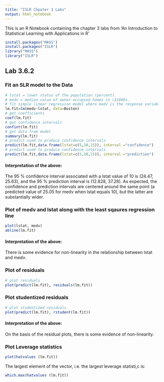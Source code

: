 ```yaml
---
title: "ISLR Chpater 3 Labs"
output: html_notebook
---
```

This is an R Notebook containing the chapter 3 labs from 'An Introduction to Statistical Learning with Applications in R'

```r
install.packages("MASS")
install.packages("ISLR")
library("MASS")
library("ISLR")
```

## Lab 3.6.2
### Fit an SLR model to the Data

```r
# lstat = lower status of the population (percent).
# medv = median value of owner-occupied homes in \$1000s.
# fit simple linear regression model where medv is the response variable and lstat is the predictor varaible
lm.fit=lm(medv~lstat, data=Boston)
# get coefficients
coef(lm.fit)
# get confidence intervals
confint(lm.fit)
# get data from model
summary(lm.fit)
# predict used to produce confidence intervals
predict(lm.fit,data.frame(lstat=c(5,10,15)), interval ="confidence")
# predict used to produce confidence intervals
predict(lm.fit,data.frame(lstat=c(5,10,15)), interval ="prediction")

```

#### Interpretation of the above:

The 95 % confidence interval associated with a lstat value of 10 is (24.47, 25.63), and the 95 % prediction interval is (12.828, 37.28). As expected, the confidence and prediction intervals are centered around the same point (a predicted value of 25.05 for medv when lstat equals 10), but the latter are substantially wider.

### Plot of medv and lstat along with the least sqaures regression line

```r
plot(lstat, medv)
abline(lm.fit)
```

#### Interpretation of the above:

There is some evidence for non-linearity in the relationship between lstat and medv.

### Plot of residuals

```r
# plot residuals
plot(predict(lm.fit), residuals(lm.fit))
```
### Plot studentized residuals
```r
# plot studentized residuals
plot(predict(lm.fit), rstudent(lm.fit))
```
#### Interpretation of the above:
On the basis of the residual plots, there is some evidence of non-linearity.

### Plot Leverage statistics
```r
plot(hatvalues (lm.fit))
```
The largest element of the vector, i.e. the largest leverage statisti,c is:
```r
which.max(hatvalues (lm.fit))
```
